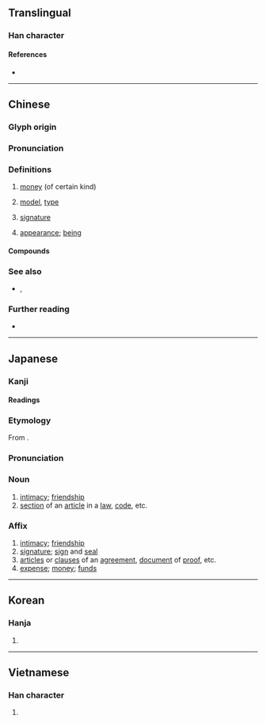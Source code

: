 {{also|欵}}
{{character info}}
==Translingual==

===Han character===
{{Han char|rn=76|rad=欠|as=08|sn=12|four=47982|canj=GFNO|ids=⿰⿱士示欠}}

====References====
* {{Han ref|kx=0569.030|dkj=16107|dj=0957.100|hdz=32141.010|uh=6B3E|ud=27454|bh=B4DA|bd=46298}}

----

==Chinese==
{{zh-forms|alt=欵,𤘯-second round simplified}}

===Glyph origin===
{{Han etym}}

===Pronunciation===
{{zh-pron
|m=kuǎn
|c=fun2
|h=pfs=khoán;gd=kuan3
|md=
|mn=qz,tw,xm:khóaⁿ/khoán
|mn_note=khóaⁿ - vernacular; khoán - literary
|mn-t=kuang2/kuêng2/kuan1
|mn-t_note=kuang2/kuêng2 - literary (kuêng2 - Chaozhou); kuan1 - vernacular
|w=
|mc=y
|oc=y
|ma=y
|cat=n
}}

===Definitions===
{{zh-hanzi}}

# [[money]] (of certain kind)
#: {{zh-x|借款|loan}}
#: {{zh-x|存款|deposit}}
# [[model]], [[type]] {{attn|zh|serves as a classifier?}}
#: {{zh-x|幾 款 車|several '''type'''s of cars|C}}
#: {{zh-x|同 款 手機|same '''model''' of phone|C}}
# [[signature]]
# {{lb|zh|Min Nan|Cantonese}} [[appearance]]; [[being]]
#: {{zh-x|衰 款||C}}

====Compounds====
{{zh-der|公款|受款人|借款|定期存款|分期付款|割地賠款|不中於款|庚子賠款|付款人|息款|匯款|延款|價款|丹款|帳款|尾款|情款|悃悃款款|悾款|兌款|合款|下款|大借款|上款|儲蓄存款|帝王條款|巨款|專款專用|專款|入款|寄款|存款|取款|官款|付款|墊款|外幣存款|募款|助學貸款|忠款|短款|款項|款要|款狀|新款|犯款|提款機|款接|款留|收款|無息貸款|款打|款密|款式|稅款|款款|放款|款洽|款額|款宴|押款|會款|拿款|款曲|擔保放款|應付帳款|款啟寡聞|款兒|拆款|提款卡|應收帳款|款步|款交|票款|票據存款|款段|款題|款語溫言|款語|拆款利率|欠款|捲款潛逃|款子|抵押放款|活期存款|款待|現款|禮數款段|沒行款|投資放款|活期放款|捐款|撥款|款冬|款踏|款附|款關|款襟|款目|款款動人|款服|款慢|款客|款學寡聞|款塞|款單|款住|款引|條款|款識|款門|擺款|提款|綜合存款|零付款|鬧酸款|輕輕款款|罰款|進款|華僑條款|黃金條款|貸款|繳款|附款|賄款|需款孔急|臨時條款|鐘鼎款識|衷款|落款|鉅款|題款|超額貸款|籌款|納款|觀款|退款|餘款|領款|附帶條款|行款|賠款|門檻條款|贖款|銀行貸款|賑款|通款|軟款|贓款|貨款|落日條款|雙款|西原借款|暗通款曲|仝款:kāng-khoán;Min Nan}}

===See also===
* {{sense|kind}} {{q|Mandarin}} {{zh-l|樣}}, {{q|Mandarin}} {{zh-l|樣子}}

===Further reading===
* {{thcwd|8544}}

{{zh-cat|Elementary}}

----

==Japanese==

===Kanji===
{{ja-kanji|grade=c|rs=欠08}}

====Readings====
{{ja-readings
|goon=かん
|kanon=かん
|kun=まこと-, しる-す
}}

===Etymology===
{{ja-kanjitab|かん|yomi=on}}
From {{der|ja|ltc|sort=かん|-}} {{ltc-l|款}}.

===Pronunciation===
{{ja-pron|かん|y=on}}

===Noun===
{{ja-noun|かん|hhira=くわん}}

# [[intimacy]]; [[friendship]]
# [[section]] of an [[article]] in a [[law]], [[code]], etc.

===Affix===
{{ja-pos|affix|かん|hhira=くわん}}

# [[intimacy]]; [[friendship]]
# [[signature]]; [[sign]] and [[seal]]
# [[article]]s or [[clause]]s of an [[agreement]], [[document]] of [[proof]], etc.
# [[expense]]; [[money]]; [[fund]]s

----

==Korean==

===Hanja===
{{ko-hanja|hangeul=관|eumhun=|rv=gwan|mr=kwan|y=kwan}}

# {{rfdef|ko|sort=欠08}}

----

==Vietnamese==

===Han character===
{{vi-hantu|khoản|rs=欠08}}

# {{rfdef|vi}}